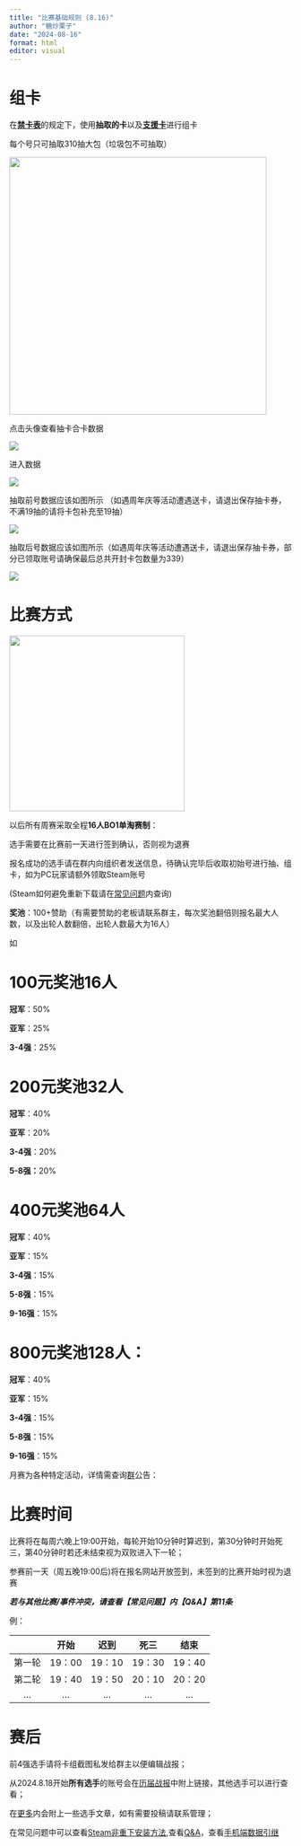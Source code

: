 ```yaml
---
title: "比赛基础规则 (8.16)"
author: "糖炒栗子"
date: "2024-08-16"
format: html
editor: visual
---
```


# 组卡

在[**禁卡表**](https://lizicup.netlify.app/基础规则/禁卡表/禁卡表.html)的规定下，使用**抽取的卡**以及[**支援卡**](https://lizicup.netlify.app/基础规则/支援卡/支援卡.html)进行组卡

每个号只可抽取310抽大包（垃圾包不可抽取）

![](images/基础规则1.png){width="459"}

点击头像查看抽卡合卡数据

![](images/基础规则2.png)

进入数据

![](images/基础规则3.png)

抽取前号数据应该如图所示 （如遇周年庆等活动遭遇送卡，请退出保存抽卡券，不满19抽的请将卡包补充至19抽）

![](images/基础规则4.png)

抽取后号数据应该如图所示（如遇周年庆等活动遭遇送卡，请退出保存抽卡券，部分已领取账号请确保最后总共开封卡包数量为339）

![](images/基础规则5.png)

# 比赛方式

![](images/比赛流程1.png){fig-align="left" width="313"}

以后所有周赛采取全程**16人BO1单淘赛制**：

选手需要在比赛前一天进行签到确认，否则视为退赛

报名成功的选手请在群内向组织者发送信息，待确认完毕后收取初始号进行抽、组卡，如为PC玩家请额外领取Steam账号

(Steam如何避免重新下载请在[常见问题]()内查询)

**奖池**：100+赞助（有需要赞助的老板请联系群主，每次奖池翻倍则报名最大人数，以及出轮人数翻倍，出轮人数最大为16人）

如

::: {.panel-tabset}

# 100元奖池16人

**冠军**：50%

**亚军**：25%

**3-4强**：25%

# 200元奖池32人

**冠军**：40%

**亚军**：20%

**3-4强**：20%

**5-8强：**20%

# 400元奖池64人

**冠军**：40%

**亚军**：15%

**3-4强**：15%

**5-8强**：15%

**9-16强**：15%

# 800元奖池128人：

**冠军**：40%

**亚军**：15%

**3-4强**：15%

**5-8强**：15%

**9-16强**：15%

:::

月赛为各种特定活动，详情需查询[群](https://qm.qq.com/q/bmsUTysocU)公告：

# 比赛时间

比赛将在每周六晚上19:00开始，每轮开始10分钟时算迟到，第30分钟时开始死三，第40分钟时若还未结束视为双败进入下一轮；

参赛前一天（周五晚19:00后)将在报名网站开放签到，未签到的比赛开始时视为退赛

***若与其他比赛/事件冲突，请查看【常见问题】内【Q&A】第11条***

例：

|        |  开始  |  迟到  |  死三  |  结束  |
|:------:|:------:|:------:|:------:|:------:|
| 第一轮 | 19：00 | 19：10 | 19：30 | 19：40 |
| 第二轮 | 19：40 | 19：50 | 20：10 | 20：20 |
|  ...   |  ...   |  ...   |  ...   |  ...   |

# 赛后

前4强选手请将卡组截图私发给群主以便编辑战报；

从2024.8.18开始**所有选手**的账号会在[历届战报](https://lizicup.netlify.app/历届战报/历届战报.html)中附上链接，其他选手可以进行查看；

在[更多](https://lizicup.netlify.app/更多/更多.html)内会附上一些选手文章，如有需要投稿请联系管理；

在常见问题中可以查看[Steam非重下安装方法](https://lizicup.netlify.app/常见问题/steam非重下安装方法),查看[Q&A](https://lizicup.netlify.app/常见问题/q&a)，查看[手机端数据引继](https://lizicup.netlify.app/常见问题/手机端数据引继.html)

